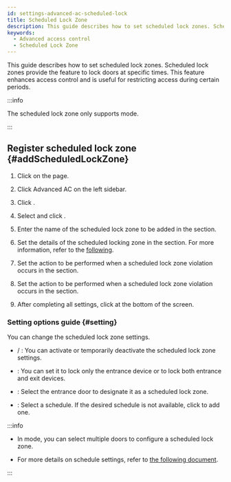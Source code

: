 ```yaml
---
id: settings-advanced-ac-scheduled-lock
title: Scheduled Lock Zone
description: This guide describes how to set scheduled lock zones. Scheduled lock zones provide the feature to lock doors at specific times.
keywords:
  - Advanced access control
  - Scheduled Lock Zone
---
```


This guide describes how to set scheduled lock zones. Scheduled lock zones provide the feature to lock doors at specific times. This feature enhances access control and is useful for restricting access during certain periods.

:::info

The scheduled lock zone only supports <Cmd sid='zone.globalZone.local' product='2' /> mode.

:::

## Register scheduled lock zone {#addScheduledLockZone}

1. Click <Cmd sid='shell.header.setting' /> on the <Cmd sid='shell.header.launcher' /> page.

2. Click <Cmd>Advanced AC</Cmd> on the left sidebar.

3. Click <Cmd sid='button.func.addZone' product='2' />.

4. Select <Cmd sid='zone.scheduledLock' product='2' /> and click <Cmd sid='button.apply' product='2' />.

5. Enter the name of the scheduled lock zone to be added in the <Cmd sid='common.info' product='2' /> section.

6. Set the details of the scheduled locking zone in the <Cmd sid='common.setting' product='2' /> section. For more information, refer to the [following](#setting).

7. Set the action to be performed when a scheduled lock zone violation occurs in the <Cmd sid='common.alarm' product='2' /> section.

8. Set the action to be performed when a scheduled lock zone violation occurs in the <Cmd sid='zone.forcedLock.bypass' product='2' /> section.

9. After completing all settings, click <Cmd sid='button.apply' product='2' /> at the bottom of the screen.

### Setting options guide {#setting}

You can change the scheduled lock zone settings.

* <Cmd sid='zone.pause.activated' product='2' /> / <Cmd sid='zone.pause.deactivate' product='2' />: You can activate or temporarily deactivate the scheduled lock zone settings.

* <Cmd sid='zone.forcedLock.doorLockType' product='2' />: You can set it to lock only the entrance device or to lock both entrance and exit devices.

* <Cmd sid='zone.pause.doorselected' product='2' />: Select the entrance door to designate it as a scheduled lock zone.

* <Cmd sid='common.schedule' product='2' />: Select a schedule. If the desired schedule is not available, click <Cmd sid='button.plusAddSchedule' product='2' /> to add one.

:::info

* In <Cmd sid='zone.globalZone.local' product='2' /> mode, you can select multiple doors to configure a scheduled lock zone.

* For more details on schedule settings, refer to [the following document](settings-schedule).

:::
